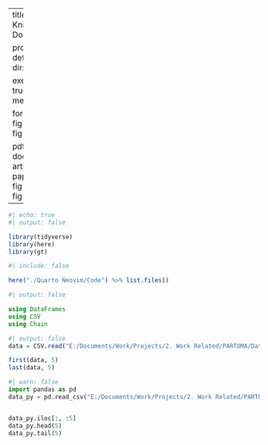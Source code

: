 
---
title: "Sample Knitr Document"

project:
  type: default
  output-dir: Output

execute:
  cache: true
  warn: false
  message: false

format:
  html:
    fig-width: 7
    fig-height: 5
  
  pdf:
    documentclass: article
    papersize: a4
    fig-width: 6
    fig-height: 4
---




```r
#| echo: true
#| output: false

library(tidyverse)    
library(here)
library(gt)
```


```r
#| include: false

here("./Quarto Neovim/Code") %>% list.files()
```



```julia
#| output: false

using DataFrames
using CSV
using Chain
```



```julia
#| output: false
data = CSV.read("E:/Documents/Work/Projects/2. Work Related/PARTOMA/Data/BIRTH_OUTCOMES_-_all_versions_-_labels_-_2023-11-25-07-49-25.csv", DataFrame)

```



```julia
first(data, 5)
last(data, 5)

```


```python
#| warn: false
import pandas as pd
data_py = pd.read_csv("E:/Documents/Work/Projects/2. Work Related/PARTOMA/Data/BIRTH_OUTCOMES_-_all_versions_-_labels_-_2023-11-25-07-49-25.csv", encoding = "unicode_escape")


data_py.iloc[:, :5]
data_py.head(5)
data_py.tail(5)
```




